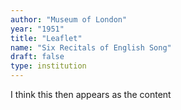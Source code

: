 ```yaml
---
author: "Museum of London"
year: "1951"
title: "Leaflet"
name: "Six Recitals of English Song"
draft: false
type: institution
---
```

I think this then appears as the content
